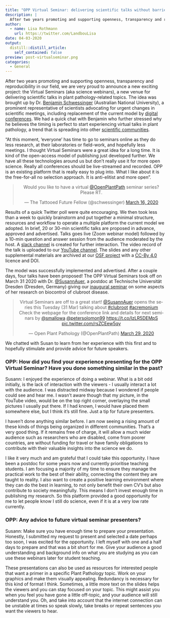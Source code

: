 ```yaml
---
title: "OPP Virtual Seminar: delivering scientific talks without barriers"
description: |
  After two years promoting and supporting openness, transparency and reproducibility in our field, we are very proud to announce a new exciting project: the Virtual Seminars (aka science webinars), a new venue for delivering scientific talks in plant pathology-related topics. The idea was brought up by Dr. Benjamin Schwessinger (Australian National University), a prominent representative of scientists advocating for urgent changes in scientific meetings, including replacement of the current model by digital conferences. We had a quick chat with Benjamin who further stressed why he believes the timing is perfect to start experiencing virtual talks in plant pathology, a trend that is spreading into other scientific communities
author:
  - name: Lisa Rothmann
    url: https://twitter.com/LandbouLisa
date: 04-03-2020
output:
  distill::distill_article:
    self_contained: false
preview: post-virtualseminar.png
categories: 
  - General
---
```


After two years promoting and supporting openness, transparency and reproducibility in our field, we are very proud to announce a new exciting project: the Virtual Seminars (aka science webinars), a new venue for delivering scientific talks in plant pathology-related topics. The idea was brought up by Dr. [Benjamin Schwessinger](https://twitter.com/schwessinger) (Australian National University), a prominent representative of scientists advocating for urgent changes in scientific meetings, including replacement of the current model by [digital conferences](https://www.biorxiv.org/content/10.1101/2020.04.02.022079v1.full.pdf+html). We had a quick chat with Benjamin who further stressed why he believes the timing is perfect to start experiencing virtual talks in plant pathology, a trend that is spreading into other [scientific communities](https://plantae.org/plantae-presents-ottoline-leyser-and-sarah-robinson/).

"At this moment, 'everyone' has time to go to seminars online as they do less research, at their laboratories or field-work, and hopefully less meetings. I thought Virtual Seminars were a great idea for a long time. It is kind of the open-access model of publishing just developed further. We have all these technologies around us but don't really use it for more open science. Really all conferences should be live-streamed and recorded. OPP is an existing platform that is really easy to plug into. What I like about it is the free-for-all no selection approach. It is anti-elitist and more open".

<center>
<blockquote class="twitter-tweet"><p lang="en" dir="ltr">Would you like to have a virtual <a href="https://twitter.com/OpenPlantPath?ref_src=twsrc%5Etfw">@OpenPlantPath</a> seminar series? Please RT.</p>— The Tattooed Future Fellow (@schwessinger) <a href="https://twitter.com/schwessinger/status/1239438894610833408?ref_src=twsrc%5Etfw">March 16, 2020</a></blockquote>
  <script async="" src="https://platform.twitter.com/widgets.js" charset="utf-8">
</script>
</center>

Results of a quick Twitter poll were quite encouraging. We then took less than a week to quickly brainstorm and put together a minimal structure, resources and workflow to operate a multiple platform the current model we adopted. In brief, 20 or 30-min scientific talks are proposed in advance, approved and advertised. Talks goes live (Zoom webinar model) followed by a 10-min question and answer session from the audience moderated by the host. A [slack channel](https://communityinviter.com/apps/openplantpathology/open-plant-pathology) is created for further interaction. The video record of the talk is uploaded to our [YouTube channel](https://www.youtube.com/channel/UCo-1ijIA_nECqzwzeW2X9RA?view_as=subscriber). The slides and any other supplemental materials are archived at our [OSF project](https://osf.io/2cqya/) with a [CC-By 4.0](https://creativecommons.org/licenses/by/4.0/) licence and DOI.

The model was successfully implemented and advertised. After a couple days, four talks have been proposed! The OPP Virtual Seminars took off on March 31 2020 with Dr. [@SusannAuer](https://twitter.com/SusannAuer), a postdoc at Technische Universität Dresden (Dresden, Germany) giving our [inaugural seminar](https://www.youtube.com/watch?v=vcNz5qatqaE&feature=youtu.be) on some aspects of her research on biocontrol of clubroot disease.

<center><blockquote class="twitter-tweet"><p lang="en" dir="ltr">Virtual Seminars are off to a great start! <a href="https://twitter.com/SusannAuer?ref_src=twsrc%5Etfw">@SusannAuer</a> opens the series this Tuesday (31 Mar) talking about <a href="https://twitter.com/hashtag/clubroot?src=hash&amp;ref_src=twsrc%5Etfw">#clubroot</a> <a href="https://twitter.com/hashtag/acremonium?src=hash&amp;ref_src=twsrc%5Etfw">#acremonium</a> <br>Check the webpage for the conference link and details for next seminars by <a href="https://twitter.com/smallowa?ref_src=twsrc%5Etfw">@smallowa</a> <a href="https://twitter.com/petersolomon99?ref_src=twsrc%5Etfw">@petersolomon99</a> <a href="https://t.co/IzLR5DEMpS">https://t.co/IzLR5DEMpS</a> <a href="https://t.co/rsZCEew5qy">pic.twitter.com/rsZCEew5qy</a></p>— Open Plant Pathology (@OpenPlantPath) <a href="https://twitter.com/OpenPlantPath/status/1244372412164182017?ref_src=twsrc%5Etfw">March 29, 2020</a></blockquote><script async="" src="https://platform.twitter.com/widgets.js" charset="utf-8">
</script>
</center>

We chatted with Susan to learn from her experience with this first and to hopefully stimulate and provide advice for future speakers.

### OPP: How did you find your experience presenting for the OPP Virtual Seminar? Have you done something similar in the past?

Susann: I enjoyed the experience of doing a webinar. What is a bit odd initially, is the lack of interaction with the viewers - I usually interact a lot with the audience. I was distracted midway because I wondered if people could see and hear me. I wasn't aware though that my picture, in the YouTube video, would be on the top right corner, overlaying the small pictures I usually put there. If I had known, I would have placed them somewhere else, but I think it's still fine. Just a tip for future presenters.

I haven't done anything similar before. I am now seeing a rising amount of these kinds of things being organized in different communities. That's a very good thing. If it remains free of charge, it will allow a much wider audience such as researchers who are disabled, come from poorer countries, are without funding for travel or have family obligations to contribute with their valuable insights into the science we do.

I like it very much and am grateful that I could take this opportunity. I have been a postdoc for some years now and currently prioritise teaching students. I am focusing a majority of my time to ensure they manage the practical work to the best of their ability, connecting the content they are taught to reality. I also want to create a positive learning environment where they can do the best in learning, to not only benefit their own CV's but also contribute to society meaningfully. This means I don't invest enough time in publishing my research. So this platform provided a good opportunity for me to let people know I still do science, even if it is at a very low rate currently.

### OPP: Any advice to future virtual seminar presenters?

Susann: Make sure you have enough time to prepare your presentation. Honestly, I submitted my request to present and selected a date perhaps too soon, I was excited for the opportunity. I left myself with one and a half days to prepare and that was a bit short for me. Give your audience a good understanding and background info on what you are studying as you can use these webinars later for student teaching.

These presentations can also be used as resources for interested people that want a primer in a specific Plant Pathology topic. Work on your graphics and make them visually appealing. Redundancy is necessary for this kind of format I think. Sometimes, a little more text on the slides helps the viewers and you can stay focused on your topic. This might assist you when you feel you have gone a little off-topic, and your audience will still understand you. Oh, and take into account that the internet connection can be unstable at times so speak slowly, take breaks or repeat sentences you want the viewers to hear.
